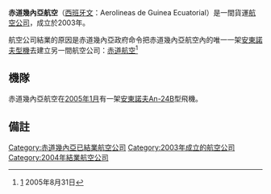 {{Infobox airline
| airline          = 赤道幾內亞航空 <br> Aerolíneas de Guinea Ecuatorial
| image            = 
| image_size       = 
| alt              = 
| IATA             = 
| ICAO             = 
| callsign         = 
| founded          = 2003年
| commenced        = 
| ceased           = 
| aoc              = 
| bases            = 
| hubs             = 
| secondary_hubs   = 
| focus_cities     = 
| frequent_flyer   = 
| lounge           = 
| alliance         = 
| subsidiaries     = 
| fleet_size       = 
| destinations     = 
| company_slogan   = 
| parent           = 
| headquarters     = 
| key_people       = 
| revenue          = 
| operating_income = 
| net_income       = 
| profit           = 
| assets           = 
| equity           = 
| num_employees    =
| website          = 
}}
'''赤道幾內亞航空'''（[[西班牙文|西班牙文]]：Aerolineas de Guinea Ecuatorial）是一間貨運[[航空公司|航空公司]]，成立於2003年。

航空公司結業的原因是赤道幾內亞政府命令把赤道幾內亞航空內的唯一一架[[An-24運輸機|安東諾夫型機]]去建立另一間航空公司：[[赤道航空|赤道航空]]<ref>[http://www.guinea-ecuatorial.net/ms/main.asp?cd=ni4327] {{Wayback|url=http://www.guinea-ecuatorial.net/ms/main.asp?cd=ni4327 |date=20161002171217 }} 2005年8月31日</ref>
== 機隊 ==
赤道幾內亞航空在[[2005年1月|2005年1月]]有一架[[安東諾夫An-24|安東諾夫An-24]]B型飛機。

== 備註 ==
{{reflist|2}}
{{赤道幾內亞航空公司}}

[[Category:赤道幾內亞已結業航空公司|Category:赤道幾內亞已結業航空公司]]
[[Category:2003年成立的航空公司|Category:2003年成立的航空公司]]
[[Category:2004年結業航空公司|Category:2004年結業航空公司]]